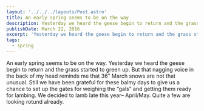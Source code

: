 ```yaml
---
layout: '../../../layouts/Post.astro'
title: An early spring seems to be on the way
description: Yesterday we heard the geese begin to return and the grass started to green up.
publishDate: March 22, 2016
excerpt: 'Yesterday we heard the geese begin to return and the grass started to green up.'
tags:
  - spring
---
```


An early spring seems to be on the way. Yesterday we heard the geese begin to return and the grass started to green up. But that nagging voice in the back of my head reminds me that 36″ March snows are not that unusual. Still we have been grateful for these balmy days to give us a chance to set up the gates for weighing the “gals” and getting them ready for lambing. We decided to lamb late this year– April/May. Quite a few are looking rotund already.